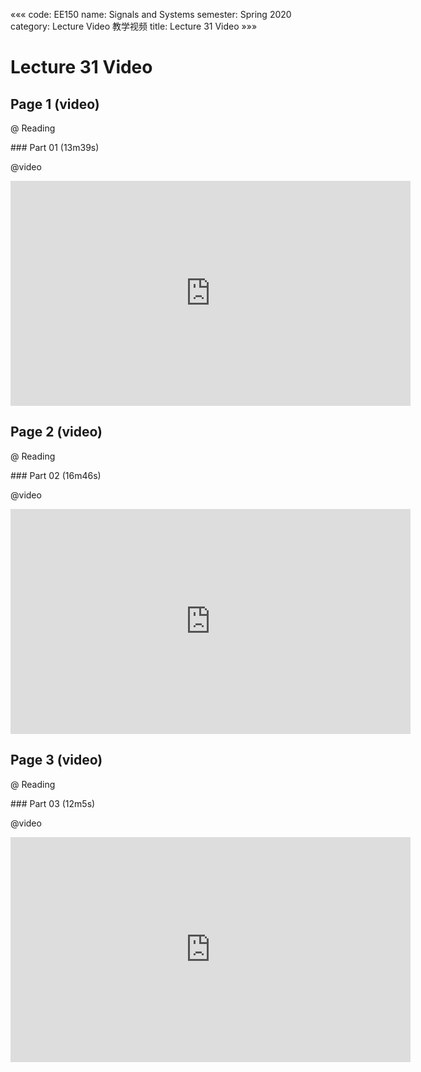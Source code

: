«««
code: EE150
name: Signals and Systems
semester: Spring 2020
category: Lecture Video 教学视频
title: Lecture 31 Video
»»»

# Lecture 31 Video

## Page 1 (video)

@ Reading

<div class="markdown-body">
### Part 01 (13m39s)
</div>

@video

<iframe src="https://watchsb.com/e/s3eqj8xol02y.html" frameborder=0 marginwidth=0 marginheight=0 scrolling=no width=640 height=360 allowfullscreen></iframe>


## Page 2 (video)

@ Reading

<div class="markdown-body">
### Part 02 (16m46s)
</div>

@video

<iframe src="https://watchsb.com/e/99c9maz19bxi.html" frameborder=0 marginwidth=0 marginheight=0 scrolling=no width=640 height=360 allowfullscreen></iframe>


## Page 3 (video)

@ Reading

<div class="markdown-body">
### Part 03 (12m5s)
</div>

@video

<iframe src="https://watchsb.com/e/p29zgbtpd4im.html" frameborder=0 marginwidth=0 marginheight=0 scrolling=no width=640 height=360 allowfullscreen></iframe>


